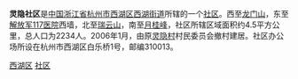 '''灵隐社区'''是[[中国|中国]][[浙江省|浙江省]][[杭州市|杭州市]][[西湖区_(杭州市)|西湖区]][[西湖街道_(杭州市)|西湖街道]]所辖的一个[[社区|社区]]。西至[[龙门山|龙门山]]，东至[[解放军117医院|解放军117医院]]西墙，北至[[瑞云山|瑞云山]]，南至[[月桂峰|月桂峰]]，社区所辖区域面积约4.5平方公里，总人口为2234人。2006年1月，由原[[灵隐村|灵隐村]]村民委员会撤村建居。社区办公场所设在杭州市西湖区白乐桥1号，邮编310013。  

[[category:杭州市社区|西湖区]]
[[category:杭州西湖风景名胜区管委会|社区]]